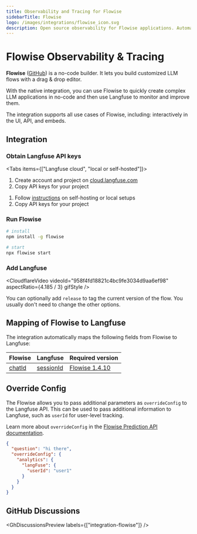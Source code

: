 ```yaml
---
title: Observability and Tracing for Flowise
sidebarTitle: Flowise
logo: /images/integrations/flowise_icon.svg
description: Open source observability for Flowise applications. Automatically capture detailed traces and metrics for every request.
---
```


# Flowise Observability & Tracing

**Flowise** ([GitHub](https://github.com/FlowiseAI/Flowise)) is a no-code builder. It lets you build customized LLM flows with a drag & drop editor.

With the native integration, you can use Flowise to quickly create complex LLM applications in no-code and then use Langfuse to monitor and improve them.

The integration supports all use cases of Flowise, including: interactively in the UI, API, and embeds.

## Integration

<Steps>

### Obtain Langfuse API keys

<Tabs items={["Langfuse cloud", "local or self-hosted"]}>
<Tab>

1. Create account and project on
   [cloud.langfuse.com](https://cloud.langfuse.com/auth/sign-up)
2. Copy API keys for your
   project

</Tab>
<Tab>

1. Follow [instructions](/docs/get-started/) on self-hosting or local setups
2. Copy API keys for your
   project

</Tab>
</Tabs>

### Run Flowise

```sh
# install
npm install -g flowise

# start
npx flowise start
```

### Add Langfuse

<CloudflareVideo
  videoId="958f4fd18821c4bc9fe3034d9aa6ef98"
  aspectRatio={4.185 / 3}
  gifStyle
/>

You can optionally add `release` to tag the current version of the flow. You usually don't need to change the other options.

</Steps>

## Mapping of Flowise to Langfuse

The integration automatically maps the following fields from Flowise to Langfuse:

| Flowise                                                                    | Langfuse                                     | Required version                                                                     |
| -------------------------------------------------------------------------- | -------------------------------------------- | ------------------------------------------------------------------------------------ |
| [chatId](https://docs.flowiseai.com/integrations/langchain/memory/threads) | [sessionId](/docs/tracing-features/sessions) | [Flowise 1.4.10](https://github.com/FlowiseAI/Flowise/releases/tag/flowise%401.4.10) |

## Override Config

The Flowise allows you to pass additional parameters as `overrideConfig` to the Langfuse API. This can be used to pass additional information to Langfuse, such as `userId` for user-level tracking.

Learn more about `overrideConfig` in the [Flowise Prediction API documentation](https://docs.flowiseai.com/using-flowise/api#prediction-api).

```json
{
  "question": "hi there",
  "overrideConfig": {
    "analytics": {
      "langFuse": {
        "userId": "user1"
      }
    }
  }
}
```

## GitHub Discussions


<GhDiscussionsPreview labels={["integration-flowise"]} />
